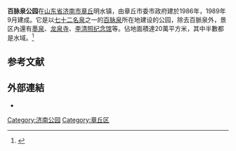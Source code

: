 {{expand|time=2014-11-20T09:02:36+00:00}}
'''百脉泉公园'''在[[山东省|山东省]][[济南市|济南市]][[章丘|章丘]]明水镇，由章丘市委市政府建於1986年，1989年9月建成。它是以[[七十二名泉|七十二名泉]]之一的[[百脉泉|百脉泉]]所在地建设的公园，除去百脈泉外，景区內還有[[墨泉|墨泉]]、[[龙泉寺|龙泉寺]]、[[李清照纪念馆|李清照纪念馆]]等。佔地面積達20萬平方米，其中半數都是水域。<ref>{{cite web|title=走进济南百脉泉公园|url=http://news.youth.cn/gn/201410/t20141025_5906636.htm|publisher=中國青年網|date=2014-10-25|accessdate=2015-04-28|archive-date=2016-08-05|archive-url=https://web.archive.org/web/20160805105320/http://news.youth.cn/gn/201410/t20141025_5906636.htm|dead-url=no}}</ref>

==参考文献==
{{reflist}}

==外部連結==
*{{official website|http://www.baimaiquan.net.cn/}}

[[Category:济南公园|Category:济南公园]]
[[Category:章丘区|Category:章丘区]]